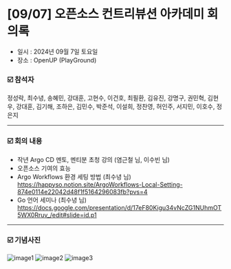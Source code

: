 # [09/07] 오픈소스 컨트리뷰션 아카데미 회의록

- 일시 : 2024년 09월 7일 토요일
- 장소 : OpenUP (PlayGround)

### ☑️ 참석자

정성락, 최수녕, 송혜민, 강대훈, 고현수, 이건호, 최필환, 김유진, 강명구, 권민혁, 김현우, 강대훈, 김기해, 조하은, 김민수, 박준석, 이설희, 정찬영, 허인주, 서지민, 이호수, 정은지

---

### ☑️ 회의 내용

- 작년 Argo CD 멘토, 멘티분 초청 강의 (염근철 님, 이수빈 님)
- 오픈소스 기여의 효능
- Argo Workflows 환경 세팅 방법 (최수녕 님) https://happyso.notion.site/ArgoWorkflows-Local-Setting-874e0114e22042d48f1f5164296083fb?pvs=4
- Go 언어 세미나 (최수녕 님) https://docs.google.com/presentation/d/17eF80Kigu34vNcZG1NUhmOT5WX0Rruv_/edit#slide=id.p1

---

### ☑️ 기념사진

![image1](./images/240907_1.jpeg)
![image2](./images/240907_2.jpeg)
![image3](./images/240907_3.jpeg)
